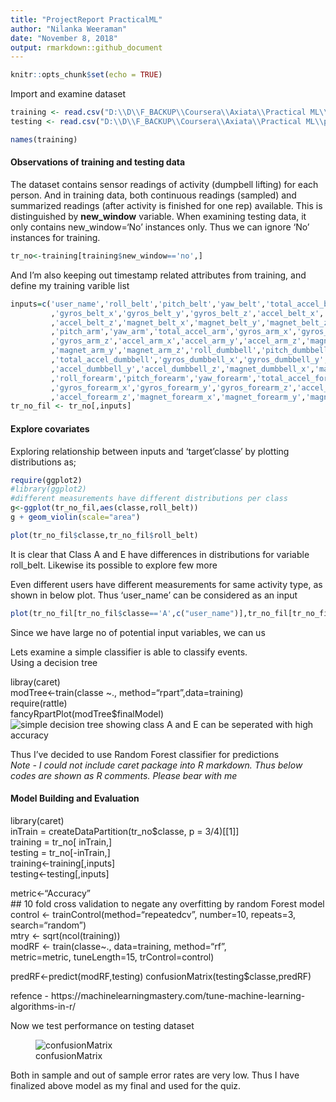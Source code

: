 ---
title: "ProjectReport PracticalML"
author: "Nilanka Weeraman"
date: "November 8, 2018"
output: rmarkdown::github_document
---

```{r setup, include=FALSE}
knitr::opts_chunk$set(echo = TRUE)
```

Import and examine dataset
```{r import files}
training <- read.csv("D:\\D\\F_BACKUP\\Coursera\\Axiata\\Practical ML\\pml-training.csv")
testing <- read.csv("D:\\D\\F_BACKUP\\Coursera\\Axiata\\Practical ML\\pml-testing.csv")

names(training)

```
#### Observations of training and testing data
The dataset contains sensor readings of activity (dumpbell lifting) for each person. And in training data, both continuous readings (sampled) and summarized readings (after activity is finished for one rep) available. This is distinguished by **new_window** variable. 
When examining testing data, it only contains new_window='No' instances only. Thus we can ignore 'No' instances for training.

```{r filtering no} 
tr_no<-training[training$new_window=='no',]

```
And I'm also keeping out timestamp related attributes from training, and define my training varible list

```{r define}
inputs=c('user_name','roll_belt','pitch_belt','yaw_belt','total_accel_belt'
         ,'gyros_belt_x','gyros_belt_y','gyros_belt_z','accel_belt_x','accel_belt_y'
         ,'accel_belt_z','magnet_belt_x','magnet_belt_y','magnet_belt_z','roll_arm'
         ,'pitch_arm','yaw_arm','total_accel_arm','gyros_arm_x','gyros_arm_y'
         ,'gyros_arm_z','accel_arm_x','accel_arm_y','accel_arm_z','magnet_arm_x'
         ,'magnet_arm_y','magnet_arm_z','roll_dumbbell','pitch_dumbbell','yaw_dumbbell'
         ,'total_accel_dumbbell','gyros_dumbbell_x','gyros_dumbbell_y','gyros_dumbbell_z','accel_dumbbell_x'
         ,'accel_dumbbell_y','accel_dumbbell_z','magnet_dumbbell_x','magnet_dumbbell_y','magnet_dumbbell_z'
         ,'roll_forearm','pitch_forearm','yaw_forearm','total_accel_forearm'
         ,'gyros_forearm_x','gyros_forearm_y','gyros_forearm_z','accel_forearm_x','accel_forearm_y'
         ,'accel_forearm_z','magnet_forearm_x','magnet_forearm_y','magnet_forearm_z','classe')
tr_no_fil <- tr_no[,inputs]

```
#### Explore covariates

Exploring relationship between inputs and 'target'classe' by plotting distributions as;
```{r,echo=FALSE, results='asis', message = FALSE, error = FALSE, warning= FALSE}
require(ggplot2)
#library(ggplot2)
#different measurements have different distributions per class
g<-ggplot(tr_no_fil,aes(classe,roll_belt))
g + geom_violin(scale="area")
```

```{r plot}
plot(tr_no_fil$classe,tr_no_fil$roll_belt)
```
It is clear that Class A and E have differences in distributions for variable roll_belt. 
Likewise its possible to explore few more

Even different users have different measurements for same activity type, as shown in below plot. 
Thus 'user_name' can be considered as an input   
```{r, plotly=TRUE}
plot(tr_no_fil[tr_no_fil$classe=='A',c("user_name")],tr_no_fil[tr_no_fil$classe=='A',c("yaw_dumbbell")])
```
Since we have large no of potential input variables, we can us   

Lets examine a simple classifier is able to classify events.   
Using a decision tree    
     
libray(caret)    
modTree<-train(classe ~., method="rpart",data=training)    
require(rattle)    
fancyRpartPlot(modTree$finalModel)    
![simple decision tree showing class A and E can be seperated with high accuracy](D:\D\F_BACKUP\Coursera\Axiata\Practical ML\DTPlot.png)    


Thus I've decided to use Random Forest classifier for predictions      
*Note - I could not include caret package into R markdown. Thus below codes are shown as R comments. Please bear with me *    

#### Model Building and Evaluation

library(caret)   
inTrain = createDataPartition(tr_no$classe, p = 3/4)[[1]]   
training = tr_no[ inTrain,]   
testing = tr_no[-inTrain,]   
training<-training[,inputs]   
testing<-testing[,inputs]   

metric<-"Accuracy"   
## 10 fold cross validation to negate any overfitting by random Forest model   
control <- trainControl(method="repeatedcv", number=10, repeats=3, search="random")   
mtry <- sqrt(ncol(training))   
modRF <- train(classe~., data=training, method="rf",    
               metric=metric, tuneLength=15, trControl=control)   
                   
predRF<-predict(modRF,testing)
confusionMatrix(testing$classe,predRF)


refence - https://machinelearningmastery.com/tune-machine-learning-algorithms-in-r/

Now we test performance on testing dataset    
     
     
![confusionMatrix](D:\D\F_BACKUP\Coursera\Axiata\Practical ML\ConfusionM.PNG)


Both in sample and out of sample error rates are very low. Thus I have finalized above model as my final and used for the quiz.     



